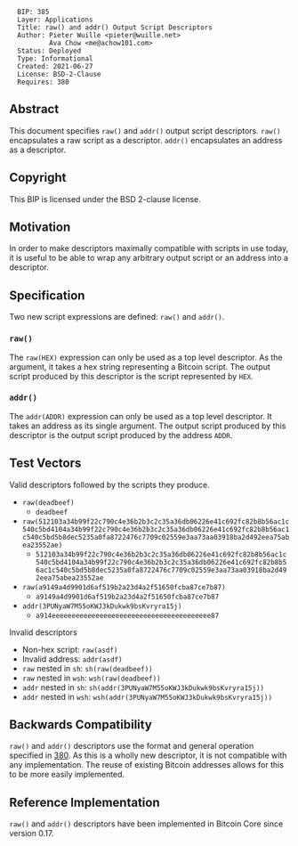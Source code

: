 <pre>
  BIP: 385
  Layer: Applications
  Title: raw() and addr() Output Script Descriptors
  Author: Pieter Wuille <pieter@wuille.net>
          Ava Chow <me@achow101.com>
  Status: Deployed
  Type: Informational
  Created: 2021-06-27
  License: BSD-2-Clause
  Requires: 380
</pre>

==Abstract==

This document specifies <tt>raw()</tt> and <tt>addr()</tt> output script descriptors.
<tt>raw()</tt> encapsulates a raw script as a descriptor.
<tt>addr()</tt> encapsulates an address as a descriptor.

==Copyright==

This BIP is licensed under the BSD 2-clause license.

==Motivation==

In order to make descriptors maximally compatible with scripts in use today, it is useful to be able to wrap any arbitrary output script or an address into a descriptor.

==Specification==

Two new script expressions are defined: <tt>raw()</tt> and <tt>addr()</tt>.

===<tt>raw()</tt>===

The <tt>raw(HEX)</tt> expression can only be used as a top level descriptor.
As the argument, it takes a hex string representing a Bitcoin script.
The output script produced by this descriptor is the script represented by <tt>HEX</tt>.

===<tt>addr()</tt>===

The <tt>addr(ADDR)</tt> expression can only be used as a top level descriptor.
It takes an address as its single argument.
The output script produced by this descriptor is the output script produced by the address <tt>ADDR</tt>.

==Test Vectors==

Valid descriptors followed by the scripts they produce.

* <tt>raw(deadbeef)</tt>
** <tt>deadbeef</tt>
* <tt>raw(512103a34b99f22c790c4e36b2b3c2c35a36db06226e41c692fc82b8b56ac1c540c5bd4104a34b99f22c790c4e36b2b3c2c35a36db06226e41c692fc82b8b56ac1c540c5bd5b8dec5235a0fa8722476c7709c02559e3aa73aa03918ba2d492eea75abea23552ae)</tt>
** <tt>512103a34b99f22c790c4e36b2b3c2c35a36db06226e41c692fc82b8b56ac1c540c5bd4104a34b99f22c790c4e36b2b3c2c35a36db06226e41c692fc82b8b56ac1c540c5bd5b8dec5235a0fa8722476c7709c02559e3aa73aa03918ba2d492eea75abea23552ae</tt>
* <tt>raw(a9149a4d9901d6af519b2a23d4a2f51650fcba87ce7b87)</tt>
** <tt>a9149a4d9901d6af519b2a23d4a2f51650fcba87ce7b87</tt>
* <tt>addr(3PUNyaW7M55oKWJ3kDukwk9bsKvryra15j)</tt>
** <tt>a914eeeeeeeeeeeeeeeeeeeeeeeeeeeeeeeeeeeeeeee87</tt>

Invalid descriptors

* Non-hex script: <tt>raw(asdf)</tt>
* Invalid address: <tt>addr(asdf)</tt>
* <tt>raw</tt> nested in <tt>sh</tt>: <tt>sh(raw(deadbeef))</tt>
* <tt>raw</tt> nested in <tt>wsh</tt>: <tt>wsh(raw(deadbeef))</tt>
* <tt>addr</tt> nested in <tt>sh</tt>: <tt>sh(addr(3PUNyaW7M55oKWJ3kDukwk9bsKvryra15j))</tt>
* <tt>addr</tt> nested in <tt>wsh</tt>: <tt>wsh(addr(3PUNyaW7M55oKWJ3kDukwk9bsKvryra15j))</tt>

==Backwards Compatibility==

<tt>raw()</tt> and <tt>addr()</tt> descriptors use the format and general operation specified in [[bip-0380.mediawiki|380]].
As this is a wholly new descriptor, it is not compatible with any implementation.
The reuse of existing Bitcoin addresses allows for this to be more easily implemented.

==Reference Implementation==

<tt>raw()</tt> and <tt>addr()</tt> descriptors have been implemented in Bitcoin Core since version 0.17.
